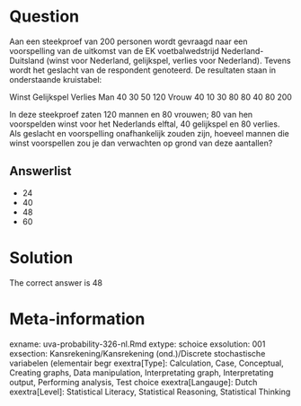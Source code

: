 Question
========

Aan een steekproef van 200 personen wordt gevraagd naar een voorspelling van de uitkomst van de EK voetbalwedstrijd Nederland-Duitsland (winst voor Nederland, gelijkspel, verlies voor Nederland). Tevens wordt het geslacht van de respondent genoteerd. De resultaten staan in onderstaande kruistabel:

Winst Gelijkspel Verlies
Man 40 30 50 120
Vrouw 40 10 30 80
80 40 80 200

In deze steekproef zaten 120 mannen en 80 vrouwen; 80 van hen voorspelden winst voor het Nederlands elftal, 40 gelijkspel en 80 verlies. Als geslacht en voorspelling onafhankelijk zouden zijn, hoeveel mannen die winst voorspellen zou je dan verwachten op grond van deze aantallen? 

Answerlist
----------
* 24
* 40
* 48
* 60

Solution
========

The correct answer is  48 

Meta-information
================
exname: uva-probability-326-nl.Rmd 
extype: schoice 
exsolution: 001 
exsection: Kansrekening/Kansrekening (ond.)/Discrete stochastische variabelen (elementair begr
exextra[Type]: Calculation, Case, Conceptual, Creating graphs, Data manipulation, Interpretating graph, Interpretating output, Performing analysis, Test choice 
exextra[Langauge]: Dutch 
exextra[Level]: Statistical Literacy, Statistical Reasoning, Statistical Thinking 
